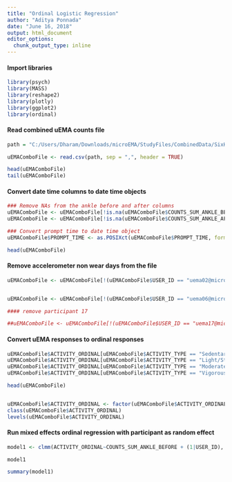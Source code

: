 ```yaml
---
title: "Ordinal Logistic Regression"
author: "Aditya Ponnada"
date: "June 16, 2018"
output: html_document
editor_options: 
  chunk_output_type: inline
---
```


#### Import libraries

```r
library(psych)
library(MASS)
library(reshape2)
library(plotly)
library(ggplot2)
library(ordinal)
```


#### Read combined uEMA counts file

```r
path = "C:/Users/Dharam/Downloads/microEMA/StudyFiles/CombinedData/SixHundSecMappedData.csv"

uEMAComboFile <- read.csv(path, sep = ",", header = TRUE)

head(uEMAComboFile)
tail(uEMAComboFile)
```

#### Convert date time columns to date time objects

```r
### Remove NAs from the ankle before and after columns
uEMAComboFile <- uEMAComboFile[!is.na(uEMAComboFile$COUNTS_SUM_ANKLE_BEFORE),]
uEMAComboFile <- uEMAComboFile[!is.na(uEMAComboFile$COUNTS_SUM_ANKLE_AFTER),]

### Convert prompt time to date time object
uEMAComboFile$PROMPT_TIME <- as.POSIXct(uEMAComboFile$PROMPT_TIME, format = "%Y-%m-%d %H:%M:%OS")

head(uEMAComboFile)

```

#### Remove accelerometer non wear days from the file

```r
uEMAComboFile <- uEMAComboFile[!(uEMAComboFile$USER_ID == "uema02@micropa_com" & ((uEMAComboFile$PROMPT_TIME > as.POSIXct("2018-02-10 07:00:00") & uEMAComboFile$PROMPT_TIME < as.POSIXct("2018-02-10 23:00:00")) | (uEMAComboFile$PROMPT_TIME > as.POSIXct("2018-02-12 07:00:00") & uEMAComboFile$PROMPT_TIME < as.POSIXct("2018-02-12 23:00:00")) | (uEMAComboFile$PROMPT_TIME > as.POSIXct("2018-02-22 07:00:00") & uEMAComboFile$PROMPT_TIME < as.POSIXct("2018-02-22 23:00:00")))),]


uEMAComboFile <- uEMAComboFile[!(uEMAComboFile$USER_ID == "uema06@micropa_com" & ((uEMAComboFile$PROMPT_TIME > as.POSIXct("2018-02-24 00:00:00") & uEMAComboFile$PROMPT_TIME < as.POSIXct("2018-02-24 10:00:00")))),]

#### remove participant 17

##uEMAComboFile <- uEMAComboFile[!(uEMAComboFile$USER_ID == "uema17@micropa_com"),]
```

#### Convert uEMA responses to ordinal responses

```r
uEMAComboFile$ACTIVITY_ORDINAL[uEMAComboFile$ACTIVITY_TYPE == "Sedentary"] <- 1
uEMAComboFile$ACTIVITY_ORDINAL[uEMAComboFile$ACTIVITY_TYPE == "Light/Standing"] <- 2
uEMAComboFile$ACTIVITY_ORDINAL[uEMAComboFile$ACTIVITY_TYPE == "Moderate/Walking"] <- 3
uEMAComboFile$ACTIVITY_ORDINAL[uEMAComboFile$ACTIVITY_TYPE == "Vigorous"] <- 4

head(uEMAComboFile)


uEMAComboFile$ACTIVITY_ORDINAL <- factor(uEMAComboFile$ACTIVITY_ORDINAL, ordered = T)
class(uEMAComboFile$ACTIVITY_ORDINAL)
levels(uEMAComboFile$ACTIVITY_ORDINAL)

```


#### Run mixed effects ordinal regression with participant as random effect

```r
model1 <- clmm(ACTIVITY_ORDINAL~COUNTS_SUM_ANKLE_BEFORE + (1|USER_ID), data = uEMAComboFile, Hess = T, nAGQ = 1)

model1

summary(model1)
```
